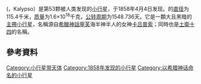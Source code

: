 {{Infobox Planet | discovery=yes | physical_characteristics = yes | bgcolour=#FFFFC0 |
 name=53 Kalypso
 | discoverer=[[Karl_Theodor_Robert_Luther|Karl Theodor Robert Luther]]
 | discovered=[[April_4|April 4]], 1858
 | alt_names= 
 | mp_category=[[小行星帶|主帶]]
 | epoch=2006年12月31日([[儒略日|JD]] 2454100.5)
 | semimajor=391.903 [[Giga|G]][[metre|m]] (2.620 [[Astronomical_unit|AU]])
 | perihelion=311.998 Gm (2.086 AU)
 | aphelion=471.807 Gm (3.154 AU)
 | eccentricity=0.204
 | period=1548.736 [[day|d]] (4.24 [[儒略年|a]])
 | inclination=5.153[[degree_(angle)|°]]
 | asc_node=143.813°
 | arg_peri=312.330°
 | mean_anomaly=98.113°
 | avg_speed=18.21 km/[[second|s]]
 | dimensions=115.4 km
 | mass=1.6{{e|18}} [[kilogram|kg]]
 | density=? g/[[cubic_centimetre|cm³]]
 | surface_grav=0.0323 m/s²
 | escape_velocity=0.0610 km/s
 | rotation=? d
 | spectral_type=?
 | abs_magnitude=8.81
 | albedo=0.040 <ref>{{cite web |url=http://www.psi.edu/pds/resource/albedo.html |title=存档副本 |accessdate=2007-02-18 |archive-date=2007-01-25 |archive-url=https://web.archive.org/web/20070125055650/http://www.psi.edu/pds/resource/albedo.html |dead-url=no }}</ref>
 | single_temperature=~172 [[kelvin|K]]}}
'''{{BASEPAGENAME}}'''({{pronEng|kəˈlɪpsoʊ}}，Kalypso）是第53颗被人类发现的[[小行星|小行星]]，于1858年4月4日发现。{{BASEPAGENAME}}的[[直径|直径]]为115.4千米，[[质量|质量]]为1.6×10<sup>18</sup>千克，[[公转周期|公转周期]]为1548.736天。它是一顆大且黑暗的[[小行星帶|主帶小行星]]，名稱源自[[希臘神話|希臘神話]][[寧芙|寧芙]]海半神半人的女神[[卡吕普索|卡吕普索]]；同時也是[[土衛十四|土衛十四]]的名稱。

== 參考資料 ==
<references/>
{{Minor Planet Number|(52)[[掳神星|掳神星]]|(54)[[哲女星|哲女星]]}}
{{小天體}}

{{beltasteroid-stub}}

[[Category:小行星带天体|Category:小行星带天体]]
[[Category:1858年发现的小行星|Category:1858年发现的小行星]]
[[Category:以希腊神话命名的小行星|Category:以希腊神话命名的小行星]]